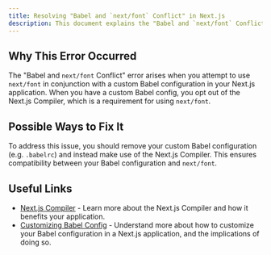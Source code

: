 ```yaml
---
title: Resolving "Babel and `next/font` Conflict" in Next.js
description: This document explains the "Babel and `next/font` Conflict" in Next.js and provides a solution to resolve this issue.
---
```


## Why This Error Occurred

The "Babel and `next/font` Conflict" error arises when you attempt to use `next/font` in conjunction with a custom Babel configuration in your Next.js application. When you have a custom Babel config, you opt out of the Next.js Compiler, which is a requirement for using `next/font`.

## Possible Ways to Fix It

To address this issue, you should remove your custom Babel configuration (e.g. `.babelrc`) and instead make use of the Next.js Compiler. This ensures compatibility between your Babel configuration and `next/font`.

## Useful Links

- [Next.js Compiler](/docs/architecture/nextjs-compiler) - Learn more about the Next.js Compiler and how it benefits your application.
- [Customizing Babel Config](/docs/pages/building-your-application/configuring/babel) - Understand more about how to customize your Babel configuration in a Next.js application, and the implications of doing so.
